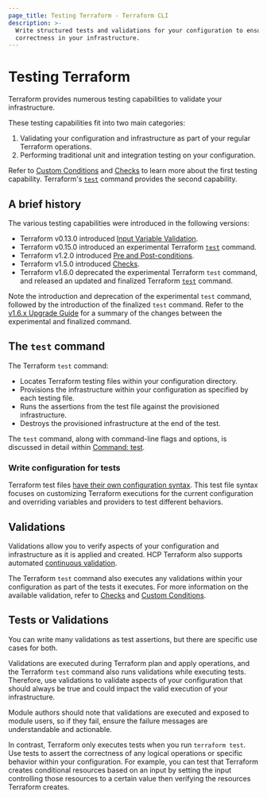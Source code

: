 ```yaml
---
page_title: Testing Terraform - Terraform CLI
description: >-
  Write structured tests and validations for your configuration to ensure
  correctness in your infrastructure.
---
```


# Testing Terraform

Terraform provides numerous testing capabilities to validate your infrastructure.

These testing capabilities fit into two main categories:

1. Validating your configuration and infrastructure as part of your regular Terraform operations.
2. Performing traditional unit and integration testing on your configuration.

Refer to [Custom Conditions](/terraform/language/expressions/custom-conditions) and [Checks](/terraform/language/checks) to learn more about the first testing capability. Terraform's [`test`](/terraform/cli/commands/test) command provides the second capability.

## A brief history

The various testing capabilities were introduced in the following versions:

- Terraform v0.13.0 introduced [Input Variable Validation](/terraform/language/expressions/custom-conditions#input-variable-validation).
- Terraform v0.15.0 introduced an experimental Terraform [`test`](/terraform/language/v1.5.x/modules/testing-experiment) command.
- Terraform v1.2.0 introduced [Pre and Post-conditions](/terraform/language/expressions/custom-conditions#preconditions-and-postconditions).
- Terraform v1.5.0 introduced [Checks](/terraform/language/checks).
- Terraform v1.6.0 deprecated the experimental Terraform `test` command, and released an updated and finalized Terraform [`test`](/terraform/cli/commands/test) command.

Note the introduction and deprecation of the experimental `test` command, followed by the introduction of the finalized `test` command. Refer to the [v1.6.x Upgrade Guide](/terraform/language/v1.6.x/upgrade-guides) for a summary of the changes between the experimental and finalized command.

## The `test` command

The Terraform `test` command:

- Locates Terraform testing files within your configuration directory.
- Provisions the infrastructure within your configuration as specified by each testing file.
- Runs the assertions from the test file against the provisioned infrastructure.
- Destroys the provisioned infrastructure at the end of the test.

The `test` command, along with command-line flags and options, is discussed in detail within [Command: test](/terraform/cli/commands/test).

### Write configuration for tests

Terraform test files [have their own configuration syntax](/terraform/language/tests). This test file syntax focuses on customizing Terraform executions for the current configuration and overriding variables and providers to test different behaviors.

## Validations

Validations allow you to verify aspects of your configuration and infrastructure as it is applied and created. HCP Terraform also supports automated [continuous validation](/terraform/cloud-docs/workspaces/health#continuous-validation).

The Terraform `test` command also executes any validations within your configuration as part of the tests it executes. For more information on the available validation, refer to [Checks](/terraform/language/checks) and [Custom Conditions](/terraform/language/expressions/custom-conditions).

## Tests or Validations

You can write many validations as test assertions, but there are specific use cases for both.

Validations are executed during Terraform plan and apply operations, and the Terraform `test` command also runs validations while executing tests. Therefore, use validations to validate aspects of your configuration that should always be true and could impact the valid execution of your infrastructure. 

Module authors should note that validations are executed and exposed to module users, so if they fail, ensure the failure messages are understandable and actionable.

In contrast, Terraform only executes tests when you run `terraform test`. Use tests to assert the correctness of any logical operations or specific behavior within your configuration. For example, you can test that Terraform creates conditional resources based on an input by setting the input controlling those resources to a certain value then verifying the resources Terraform creates.